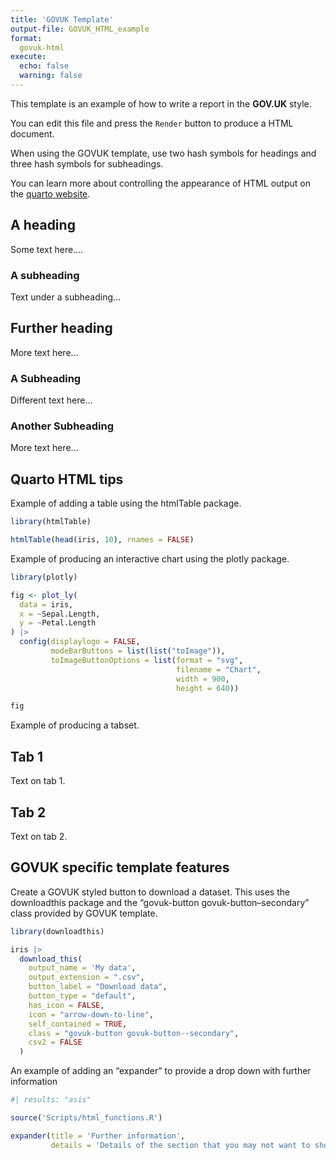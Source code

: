 ```yaml
---
title: 'GOVUK Template'
output-file: GOVUK_HTML_example
format:
  govuk-html
execute:
  echo: false
  warning: false
---
```


This template is an example of how to write a report in the **GOV.UK** style.

You can edit this file and press the `Render` button to produce a HTML document.

When using the GOVUK template, use two hash symbols for headings and three hash
symbols for subheadings.

You can learn more about controlling the appearance of HTML output on the [quarto website](https://quarto.org/docs/output-formats/html-basics.html).

## A heading

Some text here....

### A subheading

Text under a subheading...

## Further heading

More text here...

### A Subheading

Different text here...

### Another Subheading

More text here...

## Quarto HTML tips

Example of adding a table using the htmlTable package.

```r

library(htmlTable)

htmlTable(head(iris, 10), rnames = FALSE)

```

Example of producing an interactive chart using the plotly package.

```r

library(plotly)

fig <- plot_ly(
  data = iris,
  x = ~Sepal.Length,
  y = ~Petal.Length
) |> 
  config(displaylogo = FALSE,
         modeBarButtons = list(list("toImage")),
         toImageButtonOptions = list(format = "svg",
                                     filename = "Chart",
                                     width = 900,
                                     height = 640))

fig

```

Example of producing a tabset.

::: panel-tabset
## Tab 1

Text on tab 1.

## Tab 2

Text on tab 2.
:::

## GOVUK specific template features

Create a GOVUK styled button to download a dataset. This uses the downloadthis package and the "govuk-button govuk-button--secondary" class provided by GOVUK template.

```r

library(downloadthis)

iris |>
  download_this(
    output_name = 'My data',
    output_extension = ".csv",
    button_label = "Download data",
    button_type = "default",
    has_icon = FALSE,
    icon = "arrow-down-to-line",
    self_contained = TRUE,
    class = "govuk-button govuk-button--secondary",
    csv2 = FALSE
  )

```

An example of adding an "expander" to provide a drop down with further information

```r
#| results: "asis"

source('Scripts/html_functions.R')

expander(title = 'Further information', 
         details = 'Details of the section that you may not want to show as part of the main page but as extra information for anyone particularly interested.')

```
